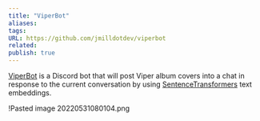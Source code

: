 ```yaml
---
title: "ViperBot"
aliases: 
tags: 
URL: https://github.com/jmilldotdev/viperbot
related: 
publish: true
---
```




[ViperBot](https://github.com/jmilldotdev/viperbot) is a Discord bot that will post Viper album covers into a chat in response to the current conversation by using [SentenceTransformers](https://www.sbert.net/) text embeddings.

!<Link href="/c/pasted-image-20220531080104png" className="text-[var(--color-primary)] hover:underline hover:text-[var(--color-secondary)] transition-colors font-medium">Pasted image 20220531080104.png</Link>
